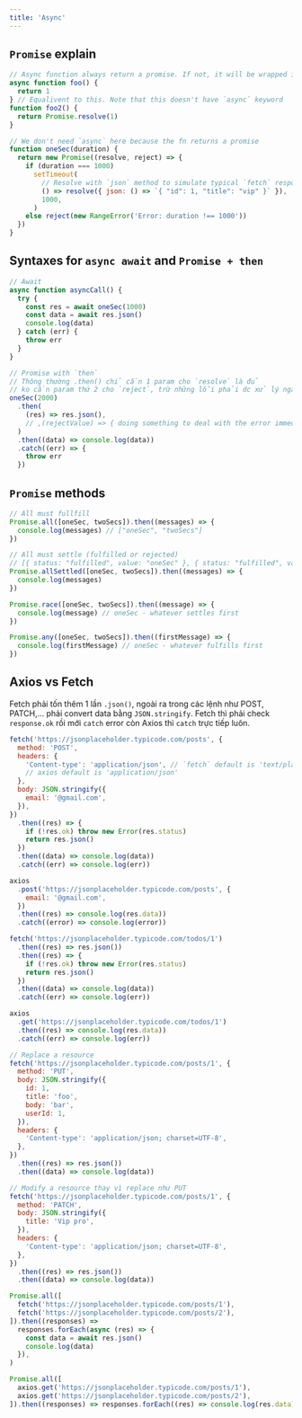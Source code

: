 ```yaml
---
title: 'Async'
---
```



## `Promise` explain

```js
// Async function always return a promise. If not, it will be wrapped in a Promise
async function foo() {
  return 1
} // Equalivent to this. Note that this doesn't have `async` keyword
function foo2() {
  return Promise.resolve(1)
}

// We don't need `async` here because the fn returns a promise
function oneSec(duration) {
  return new Promise((resolve, reject) => {
    if (duration === 1000)
      setTimeout(
        // Resolve with `json` method to simulate typical `fetch` response
        () => resolve({ json: () => `{ "id": 1, "title": "vip" }` }),
        1000,
      )
    else reject(new RangeError('Error: duration !== 1000'))
  })
}
```

## Syntaxes for `async await` and `Promise + then`

```js
// Await
async function asyncCall() {
  try {
    const res = await oneSec(1000)
    const data = await res.json()
    console.log(data)
  } catch (err) {
    throw err
  }
}

// Promise with `then`
// Thông thường .then() chỉ cần 1 param cho `resolve` là đủ
// ko cần param thứ 2 cho `reject`, trừ những lỗi phải dc xử lý ngay lập tức.
oneSec(2000)
  .then(
    (res) => res.json(),
    // ,(rejectValue) => { doing something to deal with the error immediately }
  )
  .then((data) => console.log(data))
  .catch((err) => {
    throw err
  })
```

## `Promise` methods

```js
// All must fullfill
Promise.all([oneSec, twoSecs]).then((messages) => {
  console.log(messages) // ["oneSec", "twoSecs"]
})

// All must settle (fulfilled or rejected)
// [{ status: "fulfilled", value: "oneSec" }, { status: "fulfilled", value: "twoSecs" }]
Promise.allSettled([oneSec, twoSecs]).then((messages) => {
  console.log(messages)
})

Promise.race([oneSec, twoSecs]).then((message) => {
  console.log(message) // oneSec - whatever settles first
})

Promise.any([oneSec, twoSecs]).then((firstMessage) => {
  console.log(firstMessage) // oneSec - whatever fulfills first
})
```

## Axios vs Fetch

Fetch phải tốn thêm 1 lần `.json()`, ngoài ra trong các lệnh như POST, PATCH,... phải convert data bằng `JSON.stringify`. Fetch thì phải check `response.ok` rồi mới `catch` error còn Axios thì `catch` trực tiếp luôn.

<Tabs>
  <TabItem value="POST" label="POST">

```js
fetch('https://jsonplaceholder.typicode.com/posts', {
  method: 'POST',
  headers: {
    'Content-type': 'application/json', // `fetch` default is 'text/plain'
    // axios default is 'application/json'
  },
  body: JSON.stringify({
    email: '@gmail.com',
  }),
})
  .then((res) => {
    if (!res.ok) throw new Error(res.status)
    return res.json()
  })
  .then((data) => console.log(data))
  .catch((err) => console.log(err))

axios
  .post('https://jsonplaceholder.typicode.com/posts', {
    email: '@gmail.com',
  })
  .then((res) => console.log(res.data))
  .catch((error) => console.log(error))
```

  </TabItem>
  
  <TabItem value="GET" label="GET">

```js
fetch('https://jsonplaceholder.typicode.com/todos/1')
  .then((res) => res.json())
  .then((res) => {
    if (!res.ok) throw new Error(res.status)
    return res.json()
  })
  .then((data) => console.log(data))
  .catch((err) => console.log(err))

axios
  .get('https://jsonplaceholder.typicode.com/todos/1')
  .then((res) => console.log(res.data))
  .catch((err) => console.log(err))
```

  </TabItem>

  <TabItem value="PUT" label="PUT">

```js
// Replace a resource
fetch('https://jsonplaceholder.typicode.com/posts/1', {
  method: 'PUT',
  body: JSON.stringify({
    id: 1,
    title: 'foo',
    body: 'bar',
    userId: 1,
  }),
  headers: {
    'Content-type': 'application/json; charset=UTF-8',
  },
})
  .then((res) => res.json())
  .then((data) => console.log(data))
```

  </TabItem>

  <TabItem value="PATCH" label="PATCH">

```js
// Modify a resource thay vì replace như PUT
fetch('https://jsonplaceholder.typicode.com/posts/1', {
  method: 'PATCH',
  body: JSON.stringify({
    title: 'Vip pro',
  }),
  headers: {
    'Content-type': 'application/json; charset=UTF-8',
  },
})
  .then((res) => res.json())
  .then((data) => console.log(data))
```

  </TabItem>

  <TabItem value="Concurrent" label="Concurrent">

```js
Promise.all([
  fetch('https://jsonplaceholder.typicode.com/posts/1'),
  fetch('https://jsonplaceholder.typicode.com/posts/2'),
]).then((responses) =>
  responses.forEach(async (res) => {
    const data = await res.json()
    console.log(data)
  }),
)

Promise.all([
  axios.get('https://jsonplaceholder.typicode.com/posts/1'),
  axios.get('https://jsonplaceholder.typicode.com/posts/2'),
]).then((responses) => responses.forEach((res) => console.log(res.data)))
```

  </TabItem>

</Tabs>
